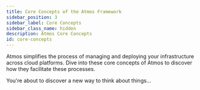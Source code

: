 ```yaml
---
title: Core Concepts of the Atmos Framework
sidebar_position: 3
sidebar_label: Core Concepts
sidebar_class_name: hidden
description: Atmos Core Concepts
id: core-concepts
---
```


Atmos simplifies the process of managing and deploying your infrastructure across cloud platforms.
Dive into these core concepts of Atmos to discover how they facilitate these processes.

You're about to discover a new way to think about things... 

<DocCardList/>
